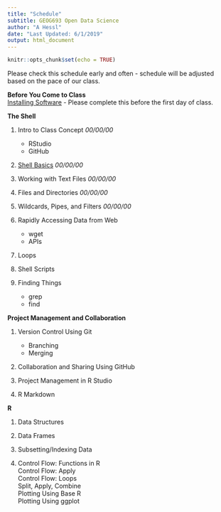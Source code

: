 ```yaml
---
title: "Schedule"
subtitle: GEOG693 Open Data Science
author: "A Hessl"
date: "Last Updated: 6/1/2019"
output: html_document
---
```



```r
knitr::opts_chunk$set(echo = TRUE)
```
Please check this schedule early and often - schedule will be adjusted based on the pace of our class.  

__Before You Come to Class__  
[Installing Software](./lectures/InstallingSoftware.Rmd) - Please complete this before the first day of class.

__The Shell__

1) Intro to Class Concept _00/00/00_  
    + RStudio  
    + GitHub  
2) [Shell Basics](./lectures/ShellBasics.html) _00/00/00_  

3) Working with Text Files _00/00/00_  

4) Files and Directories _00/00/00_ 

5) Wildcards, Pipes, and Filters _00/00/00_  

6) Rapidly Accessing Data from Web
    + wget
    + APIs
    
7) Loops

8) Shell Scripts

10) Finding Things 
    + grep
    + find  
    
__Project Management and Collaboration__

1) Version Control Using Git
    + Branching
    + Merging

2) Collaboration and Sharing Using GitHub

3) Project Management in R Studio

4) R Markdown

__R__  

1) Data Structures  

2) Data Frames  

3) Subsetting/Indexing Data  

4) Control Flow: Functions in R  
Control Flow: Apply  
Control Flow: Loops  
Split, Apply, Combine   
Plotting Using Base R  
Plotting Using ggplot  

